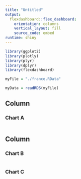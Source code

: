 ```yaml
---
title: "Untitled"
output: 
  flexdashboard::flex_dashboard:
    orientation: columns
    vertical_layout: fill
    source_code: embed
runtime: shiny
---
```


```r
library(ggplot2)
library(plotly)
library(plyr)
library(dplyr)
library(flexdashboard)

myFile = "./france.RData"

myData = readRDS(myFile)
```

Column {data-width=650}
-----------------------------------------------------------------------

### Chart A

```r

```

Column {data-width=350}
-----------------------------------------------------------------------

### Chart B

```r

```

### Chart C

```r

```

